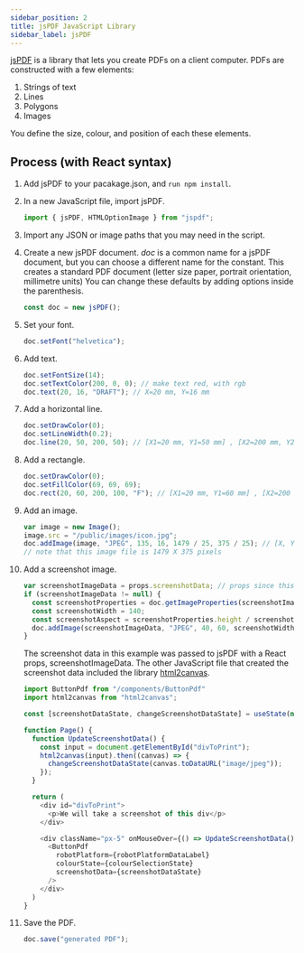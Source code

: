 ```yaml
---
sidebar_position: 2
title: jsPDF JavaScript Library
sidebar_label: jsPDF
---
```


[jsPDF](https://github.com/parallax/jsPDF) is a library that lets you create PDFs on a client computer.
PDFs are constructed with a few elements:

1. Strings of text
2. Lines
3. Polygons
4. Images

You define the size, colour, and position of each these elements.

## Process (with React syntax)

1.  Add jsPDF to your pacakage.json, and `run npm install`.
2.  In a new JavaScript file, import jsPDF.
    ```javascript
    import { jsPDF, HTMLOptionImage } from "jspdf";
    ```
3.  Import any JSON or image paths that you may need in the script.
4.  Create a new jsPDF document.
    _doc_ is a common name for a jsPDF document, but you can choose a different name for the constant.
    This creates a standard PDF document (letter size paper, portrait orientation, millimetre units)
    You can change these defaults by adding options inside the parenthesis.
    ```javascript
    const doc = new jsPDF();
    ```
5.  Set your font.
    ```javascript
    doc.setFont("helvetica");
    ```
6.  Add text.
    ```javascript
    doc.setFontSize(14);
    doc.setTextColor(200, 0, 0); // make text red, with rgb
    doc.text(20, 16, "DRAFT"); // X=20 mm, Y=16 mm
    ```
7.  Add a horizontal line.
    ```javascript
    doc.setDrawColor(0);
    doc.setLineWidth(0.2);
    doc.line(20, 50, 200, 50); // [X1=20 mm, Y1=50 mm] , [X2=200 mm, Y2=50 mm]
    ```
8.  Add a rectangle.
    ```javascript
    doc.setDrawColor(0);
    doc.setFillColor(69, 69, 69);
    doc.rect(20, 60, 200, 100, "F"); // [X1=20 mm, Y1=60 mm] , [X2=200 mm, Y2=100 mm] , filled
    ```
9.  Add an image.
    ```javascript
    var image = new Image();
    image.src = "/public/images/icon.jpg";
    doc.addImage(image, "JPEG", 135, 16, 1479 / 25, 375 / 25); // [X, Y] , [Xsize, Ysize]
    // note that this image file is 1479 X 375 pixels
    ```
10. Add a screenshot image.

    ```javascript
    var screenshotImageData = props.screenshotData; // props since this is in React
    if (screenshotImageData != null) {
      const screenshotProperties = doc.getImageProperties(screenshotImageData);
      const screenshotWidth = 140;
      const screenshotAspect = screenshotProperties.height / screenshotProperties.width;
      doc.addImage(screenshotImageData, "JPEG", 40, 60, screenshotWidth, screenshotWidth * screenshotAspect);
    }
    ```

    The screenshot data in this example was passed to jsPDF with a React props, screenshotImageData.
    The other JavaScript file that created the screenshot data included the library [html2canvas](https://github.com/niklasvh/html2canvas).

    ```javascript
    import ButtonPdf from "/components/ButtonPdf"
    import html2canvas from "html2canvas";

    const [screenshotDataState, changeScreenshotDataState] = useState(null); // React State to hold the screenshot data

    function Page() {
      function UpdateScreenshotData() {
        const input = document.getElementById("divToPrint");
        html2canvas(input).then((canvas) => {
          changeScreenshotDataState(canvas.toDataURL("image/jpeg"));
        });
      }

      return (
        <div id="divToPrint">
          <p>We will take a screenshot of this div</p>
        </div>

        <div className="px-5" onMouseOver={() => UpdateScreenshotData()}>
          <ButtonPdf
            robotPlatform={robotPlatformDataLabel}
            colourState={colourSelectionState}
            screenshotData={screenshotDataState}
          />
        </div>
      )
    }
    ```

11. Save the PDF.
    ```javascript
    doc.save("generated PDF");
    ```

